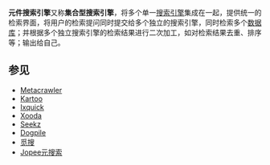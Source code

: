 {{Unreferenced|time=2018-08-18T23:09:41+00:00}}
{{NoteTA|G1=IT}}
{{搜索引擎}}
'''元件搜索引擎'''又称'''集合型搜索引擎'''，将多个单一[[搜索引擎|搜索引擎]]集成在一起，提供统一的检索界面，将用户的检索提问同时提交给多个独立的搜索引擎，同时检索多个[[数据库|数据库]]；并根据多个独立搜索引擎的检索结果进行二次加工，如对检索结果去重、排序等；输出给自己。

== 参见 ==
*[[Metacrawler|Metacrawler]]
*[[Kartoo|Kartoo]]
*[[Ixquick|Ixquick]]
*[[Xooda|Xooda]]
*[[Seekz|Seekz]]
*[[Dogpile|Dogpile]]
*[[觅搜|觅搜]]
*[[Jopee元搜索|Jopee元搜索]]